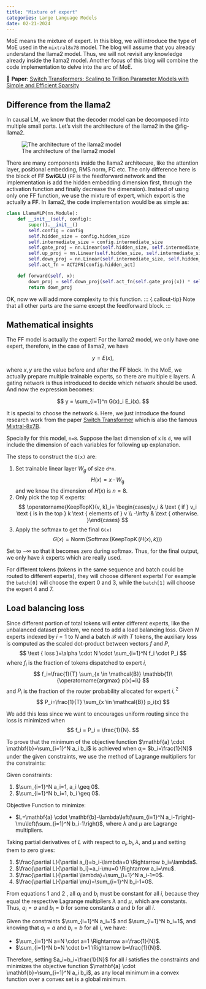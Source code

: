 ```yaml
---
title: "Mixture of expert"
categories: Large Language Models
date: 02-21-2024
---
```


::: {.callout-tip}
MoE means the mixture of expert. In this blog, we will introduce the type of MoE used in the `mixtral8x7B` model. The blog will assume that you already understand the llama2 model. Thus, we will not revisit any knowledge already inside the llama2 model. Another focus of this blog will combine the code implementation to delve into the arc of MoE.
:::

::: {.callout-tip}
📝 **Paper**: [Switch Transformers: Scaling to Trillion Parameter Models with Simple and Efficient Sparsity](https://arxiv.org/abs/2101.03961)
:::


## Difference from the llama2
In causal LM, we know that the decoder model can be decomposed into multiple small parts. Let's visit the architecture of the llama2 in the @fig-llama2.

![The architecture of the llama2 model](../../images/llama2.png){#fig-llama2}

There are many components inside the llama2 architecure, like the attention layer, positional embedding, RMS norm, FC etc. The only difference here is the block of **FF SwiGLU** (`FF` is the feedforward network and the implementation is add the hidden embedding dimension first, through the activation function and finally decrease the dimension). Instead of using only one FF function, we use the mixture of expert, which export is the actually a **FF**. In llama2, the code implementation would be as simple as:

```python
class LlamaMLP(nn.Module):
    def __init__(self, config):
        super().__init__()
        self.config = config
        self.hidden_size = config.hidden_size
        self.intermediate_size = config.intermediate_size
        self.gate_proj = nn.Linear(self.hidden_size, self.intermediate_size, bias=False)
        self.up_proj = nn.Linear(self.hidden_size, self.intermediate_size, bias=False)
        self.down_proj = nn.Linear(self.intermediate_size, self.hidden_size, bias=False)
        self.act_fn = ACT2FN[config.hidden_act]

    def forward(self, x):
        down_proj = self.down_proj(self.act_fn(self.gate_proj(x)) * self.up_proj(x))
        return down_proj
```

OK, now we will add more complexity to this function. 
::: {.callout-tip}
Note that all other parts are the same except the feedforward block.
:::


## Mathematical insights
The FF model is actually the expert! For the llama2 model, we only have one expert, therefore, in the case of llama2, we have

$$
y = E(x),
$$

where $x, y$ are the value before and after the FF block. In the MoE, we actually prepare multiple trainable experts, so there are multiple `E` layers. A gating network is thus introduced to decide which network should be used. And now the expression becomes:

$$
y = \sum_{i=1}^n G(x)_i E_i(x).
$$

It is special to choose the network `G`. Here, we just introduce the found research work from the paper [Switch Transformer](https://arxiv.org/abs/2101.03961) which is also the famous [Mixtral-8x7B](https://huggingface.co/mistralai/Mixtral-8x7B-Instruct-v0.1). 

Specially for this model, `n=8`. Suppose the last dimension of `x` is `d`, we will include the dimension of each variables for following up explanation.

The steps to construct the `G(x)` are:

1. Set trainable linear layer $W_g$ of size `d*n`. 
    $$
    H(x)= x \cdot W_{\mathrm{g}}
    $$
and we know the dimension of $H(x)$ is $n=8$.
2. Only pick the top K experts:
    $$
    \operatorname{KeepTopK}(v, k)_i= \begin{cases}v_i & \text { if } v_i \text { is in the top } k \text { elements of } v \\ -\infty & \text { otherwise. }\end{cases}
    $$
3. Apply the softmax to get the final `G(x)`
    $$
    G(x)=\operatorname{Norm}(\operatorname{Softmax}(\operatorname{KeepTopK}(H(x), k)))
    $$


::: {.callout-tip}
Set to $-\infty$ so that it becomes zero during softmax. Thus, for the final output, we only have $k$ experts which are really used.
:::

::: {.callout-tip}
For different tokens (tokens in the same sequence and batch could be routed to different experts), they will choose different experts! For example the `batch[0]` will choose the expert 0 and 3, while the `batch[1]` will choose the expert 4 and 7.
:::

## Load balancing loss
Since different portion of total tokens will enter different experts, like the unbalanced dataset problem, we need to add a load balancing loss. Given $N$ experts indexed by $i=1$ to $N$ and a batch $\mathcal{B}$ with $T$ tokens, the auxiliary loss is computed as the scaled dot-product between vectors $f$ and $P$,
$$
\text { loss }=\alpha \cdot N \cdot \sum_{i=1}^N f_i \cdot P_i
$$
where $f_i$ is the fraction of tokens dispatched to expert $i$,
$$
f_i=\frac{1}{T} \sum_{x \in \mathcal{B}} \mathbb{1}\{\operatorname{argmax} p(x)=i\}
$$
and $P_i$ is the fraction of the router probability allocated for expert $i,{ }^2$
$$
P_i=\frac{1}{T} \sum_{x \in \mathcal{B}} p_i(x)
$$

We add this loss since we want to encourages uniform routing since the loss is minimized when 
$$
f_i = P_i = \frac{1}{N}.
$$


::: {#thm-policy-gradient-theorem}
To prove that the minimum of the objective function $\mathbf{a} \cdot \mathbf{b}=\sum_{i=1}^N a_i b_i$ is achieved when $a_i=$ $b_i=\frac{1}{N}$ under the given constraints, we use the method of Lagrange multipliers for the constraints:

Given constraints:

1. $\sum_{i=1}^N a_i=1, a_i \geq 0$.
2. $\sum_{i=1}^N b_i=1, b_i \geq 0$.

Objective Function to minimize:

- $L=\mathbf{a} \cdot \mathbf{b}-\lambda\left(\sum_{i=1}^N a_i-1\right)-\mu\left(\sum_{i=1}^N b_i-1\right)$, where $\lambda$ and $\mu$ are Lagrange multipliers.

Taking partial derivatives of $L$ with respect to $a_i, b_i, \lambda$, and $\mu$ and setting them to zero gives:

1. $\frac{\partial L}{\partial a_i}=b_i-\lambda=0 \Rightarrow b_i=\lambda$.
2. $\frac{\partial L}{\partial b_i}=a_i-\mu=0 \Rightarrow a_i=\mu$.
3. $\frac{\partial L}{\partial \lambda}=\sum_{i=1}^N a_i-1=0$.
4. $\frac{\partial L}{\partial \mu}=\sum_{i=1}^N b_i-1=0$.

From equations 1 and 2 , all $a_i$ and $b_i$ must be constant for all $i$, because they equal the respective Lagrange multipliers $\lambda$ and $\mu$, which are constants. Thus, $a_i=a$ and $b_i=b$ for some constants $a$ and $b$ for all $i$.

Given the constraints $\sum_{i=1}^N a_i=1$ and $\sum_{i=1}^N b_i=1$, and knowing that $a_i=a$ and $b_i=b$ for all $i$, we have:

- $\sum_{i=1}^N a=N \cdot a=1 \Rightarrow a=\frac{1}{N}$.
- $\sum_{i=1}^N b=N \cdot b=1 \Rightarrow b=\frac{1}{N}$.

Therefore, setting $a_i=b_i=\frac{1}{N}$ for all $i$ satisfies the constraints and minimizes the objective function $\mathbf{a} \cdot \mathbf{b}=\sum_{i=1}^N a_i b_i$, as any local minimum in a convex function over a convex set is a global minimum.
:::